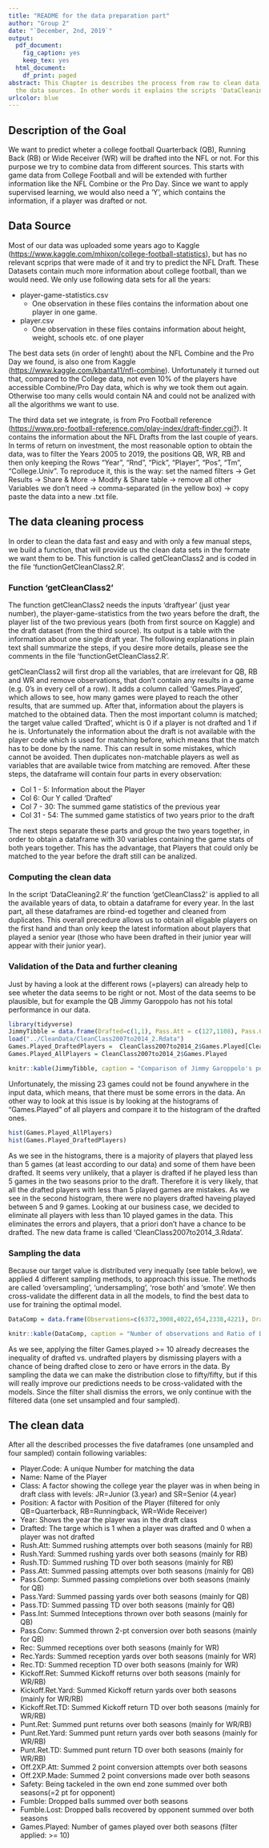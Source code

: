 ```yaml
---
title: "README for the data preparation part"
author: "Group 2"
date: "`December, 2nd, 2019`"
output:
  pdf_document:
    fig_caption: yes
    keep_tex: yes
  html_document:
    df_print: paged
abstract: This Chapter is describes the process from raw to clean data, as well as
  the data sources. In other words it explains the scripts 'DataCleaning2.R' and 'functionGetCleanClass2.R' and therefore also the function 'getCleanClass2'.
urlcolor: blue
---
```


## Description of the Goal

We want to predict wheter a college football Quarterback (QB), Running Back (RB) or Wide Receiver (WR) will be drafted into the NFL or not. For this purpose we try to combine data from different sources. This starts with game data from College Football and will be extended with further information like the NFL Combine or the Pro Day. Since we want to apply supervised learning, we would also need a 'Y', which contains the information, if a player was drafted or not.

## Data Source

Most of our data was uploaded some years ago to Kaggle (<https://www.kaggle.com/mhixon/college-football-statistics>), but has no relevant scprips that were made of it and try to predict the NFL Draft. These Datasets contain much more information about college football, than we would need. We only use following data sets for all the years:

* player-game-statistics.csv
  + One observation in these files contains the information about one player in one game.
* player.csv
  + One observation in these files contains information about height, weight, schools etc. of one player

The best data sets (in order of lenght) about the NFL Combine and the Pro Day we found, is also one from Kaggle (<https://www.kaggle.com/kbanta11/nfl-combine>). Unfortunately it turned out that, compared to the College data, not even 10% of the players have accessible Combine/Pro Day data, which is why we took them out again. Otherwise too many cells would contain NA and could not be analized with all the algorithms we want to use.

The third data set we integrate, is from Pro Football reference (<https://www.pro-football-reference.com/play-index/draft-finder.cgi?>). It contains the information about the NFL Drafts from the last couple of years. In terms of return on investment, the most reasonable option to obtain the data, was to filter the Years 2005 to 2019, the positions QB, WR, RB and then only keeping the Rows "Year", "Rnd", "Pick", "Player", "Pos", "Tm", "College.Univ". To reproduce it, this is the way: set the named filters -> Get Results -> Share & More -> Modify & Share table -> remove all other Variables we don't need -> comma-separated (in the yellow box) -> copy paste the data into a new .txt file.

## The data cleaning process
In order to clean the data fast and easy and with only a few manual steps, we build a function, that will provide us the clean data sets in the formate we want them to be. This function is called getCleanClass2 and is coded in the file 'functionGetCleanClass2.R'.

### Function 'getCleanClass2'
The function getCleanClass2 needs the inputs 'draftyear' (just year number), the player-game-statistics from the two years before the draft, the player list of the two previous years (both from first source on Kaggle) and the draft dataset (from the third source). Its output is a table with the information about one single draft year. The following explanations in plain text shall summarize the steps, if you desire more details, please see the comments in the file 'functionGetCleanClass2.R'.

getCleanClass2 will first drop all the variables, that are irrelevant for QB, RB and WR and remove observations, that don't contain any results in a game (e.g. 0's in every cell of a row). It adds a column called 'Games.Played', which allows to see, how many games were played to reach the other results, that are summed up. After that, information about the players is matched to the obtained data. Then the most important column is matched; the target value called 'Drafted', whicht is 0 if a player is not drafted and 1 if he is. Unfortunately the information about the draft is not available with the player code which is used for matching before, which means that the match has to be done by the name. This can result in some mistakes, which cannot be avoided. Then duplicates non-matchable players as well as variables that are available twice from matching are removed.
After these steps, the dataframe will contain four parts in every observation:

* Col 1 - 5: Information about the Player
* Col 6: Our Y called 'Drafted'
* Col 7 - 30: The summed game statistics of the previous year
* Col 31 - 54: The summed game statistics of two years prior to the draft

The next steps separate these parts and group the two years together, in order to obtain a dataframe with 30 variables containing the game stats of both years together. This has the advantage, that Players that could only be matched to the year before the draft still can be analized.

### Computing the clean data
In the script 'DataCleaning2.R' the function 'getCleanClass2' is applied to all the available years of data, to obtain a dataframe for every year. In the last part, all these dataframes are rbind-ed together and cleaned from duplicates. This overall precedure allows us to obtain all eligable players on the first hand and than only keep the latest information about players that played a senior year (those who have been drafted in their junior year will appear with their junior year).

### Validation of the Data and further cleaning
Just by having a look at the different rows (=players) can already help to see wheter the data seems to be right or not. Most of the data seems to be plausible, but for example the QB Jimmy Garoppolo has not his total performance in our data. 
```r
library(tidyverse)
JimmyTibble = data.frame(Drafted=c(1,1), Pass.Att = c(127,1108), Pass.Comp=c(80,706), Pass.Yards = c(1036,8873), Pass.TD = c(10, 84), Games.Played = c(3,26), row.names = c("Our Data", "Wikipedia"))
load("../CleanData/CleanClass2007to2014_2.Rdata")
Games.Played_DraftedPlayers =  CleanClass2007to2014_2$Games.Played[CleanClass2007to2014_2$Drafted==1]
Games.Played_AllPlayers = CleanClass2007to2014_2$Games.Played
```
```r
knitr::kable(JimmyTibble, caption = "Comparison of Jimmy Garoppolo's performance")
```

Unfortunately, the missing 23 games could not be found anywhere in the input data, which means, that there must be some errors in the data. An other way to look at this issue is by looking at the histograms of "Games.Played" of all players and compare it to the histogram of the drafted ones.
```r
hist(Games.Played_AllPlayers)
hist(Games.Played_DraftedPlayers)
```

As we see in the histograms, there is a majority of players that played less than 5 games (at least according to our data) and some of them have been drafted. It seems very unlikely, that a player is drafted if he played less than 5 games in the two seasons prior to the draft. Therefore it is very likely, that all the drafted players with less than 5 played games are mistakes. As we see in the second histogram, there were no players drafted haveing played between 5 and 9 games. Looking at our business case, we decided to eliminate all players with less than 10 played games in the data. This eliminates the errors and players, that a priori don't have a chance to be drafted. 
The new data frame is called 'CleanClass2007to2014_3.Rdata'.

### Sampling the data
Because our target value is distributed very inequally (see table below), we applied 4 different sampling methods, to approach this issue. The methods are called 'oversampling', 'undersampling', 'rose both' and 'smote'. We then cross-validate the different data in all the models, to find the best data to use for training the optimal model.
```r
DataComp = data.frame(Observations=c(6372,3008,4022,654,2338,4221), Drafted_Ratio = c("06.24%","12.43%","50.00%","50.00%","50.81%","52.35%"), row.names = c("Before filter","No Sampling", "Oversampling", "Undersampling", "Rose Both", "Smote"))

```
```r
knitr::kable(DataComp, caption = "Number of observations and Ratio of Drafted Players in the Dataframes")
```

As we see, applying the filter Games.played >= 10 already decreases the inequality of drafted vs. undrafted players by dismissing players with a chance of being drafted close to zero or have errors in the data. By sampling the data we can make the distribution close to fifty/fifty, but if this will really improve our predictions needs to be cross-validated with the models. Since the filter shall dismiss the errors, we only continue with the filtered data (one set unsampled and four sampled).

## The clean data
After all the described processes the five dataframes (one unsampled and four sampled) contain following variables:

* Player.Code: A unique Number for matching the data
* Name: Name of the Player
* Class: A factor showing the college year the player was in when being in draft class with levels: JR=Junior (3.year) and SR=Senior (4.year)
* Position: A factor with Position of the Player (filtered for only QB=Quarterback, RB=Runningback, WR=Wide Receiver)
* Year: Shows the year the player was in the draft class
* Drafted: The targe which is 1 when a player was drafted and 0 when a player was not drafted
* Rush.Att: Summed rushing attempts over both seasons (mainly for RB)
* Rush.Yard: Summed rushing yards over both seasons (mainly for RB)
* Rush.TD: Summed rushing TD over both seasons (mainly for RB)
* Pass.Att: Summed passing attempts over both seasons (mainly for QB)
* Pass.Comp: Summed passing completions over both seasons (mainly for QB)
* Pass.Yard: Summed passing yards over both seasons (mainly for QB)
* Pass.TD: Summed passing TD over both seasons (mainly for QB)
* Pass.Int: Summed Inteceptions thrown over both seasons (mainly for QB)
* Pass.Conv: Summed thrown 2-pt conversion over both seasons (mainly for QB)
* Rec: Summed receptions over both seasons (mainly for WR)
* Rec.Yards: Summed reception yards over both seasons (mainly for WR)
* Rec.TD: Summed reception TD over both seasons (mainly for WR)
* Kickoff.Ret: Summed Kickoff returns over both seasons (mainly for WR/RB)
* Kickoff.Ret.Yard: Summed Kickoff return yards over both seasons (mainly for WR/RB)
* Kickoff.Ret.TD: Summed Kickoff return TD over both seasons (mainly for WR/RB)
* Punt.Ret: Summed punt returns over both seasons (mainly for WR/RB)
* Punt.Ret.Yard: Summed punt return yards over both seasons (mainly for WR/RB)
* Punt.Ret.TD: Summed punt return TD over both seasons (mainly for WR/RB)
* Off.2XP.Att: Summed 2 point conversion attempts over both seasons
* Off.2XP.Made: Summed 2 point conversions made over both seasons
* Safety: Being tackeled in the own end zone summed over both seasons(=2 pt for opponent)
* Fumble: Dropped balls summed over both seasons
* Fumble.Lost: Dropped balls recovered by opponent summed over both seasons
* Games.Played: Number of games played over both seasons (filter applied: >= 10)
